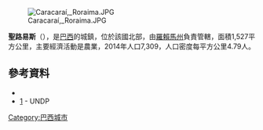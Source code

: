 {{Coord|1|0|18|N|60|9|32|W|display=title}}

[[Image:Caracaraí,_Roraima.JPG|right]]

'''聖路易斯'''（{{lang-pt|São Luiz}}），是[[巴西|巴西]]的城鎮，位於該國北部，由[[羅賴馬州|羅賴馬州]]負責管轄，面積1,527平方公里，主要經濟活動是農業，2014年人口7,309，人口密度每平方公里4.79人。

==參考資料==
*{{cite web|url = ftp://ftp.ibge.gov.br/Estimativas_Projecoes_Populacao/Estimativas_2012/estimativa_2012_municipios.pdf|title = 2012 Populational Estimate|work = Censo Populacional 2012|publisher = Instituto Brasileiro de Geografia e Estatística (IBGE)|date = July 2012|accessdate = September 8, 2012|archive-date = 2020-11-26|archive-url = https://web.archive.org/web/20201126043730/http://ftp.ibge.gov.br/Estimativas_Projecoes_Populacao/Estimativas_2012/estimativa_2012_municipios.pdf|dead-url = no}}
*[https://web.archive.org/web/20091003103229/http://www.pnud.org.br/atlas/ranking/IDH-M%2091%2000%20Ranking%20decrescente%20%28pelos%20dados%20de%202000%29.htm] - UNDP

{{Brazil-geo-stub}}
{{羅賴馬州市鎮}}
[[Category:巴西城市|Category:巴西城市]]